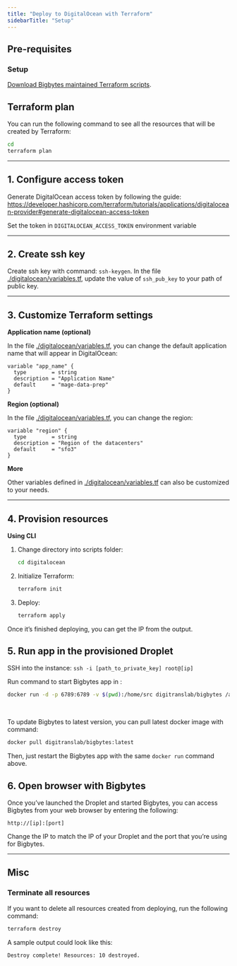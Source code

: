 ```yaml
---
title: "Deploy to DigitalOcean with Terraform"
sidebarTitle: "Setup"
---
```


## Pre-requisites

### Setup

[Download Bigbytes maintained Terraform scripts](/production/deploying-to-cloud/using-terraform).

## Terraform plan

You can run the following command to see all the resources that will be created
by Terraform:

```bash
cd 
terraform plan
```

---

## 1. Configure access token

Generate DigitalOcean access token by following the guide: https://developer.hashicorp.com/terraform/tutorials/applications/digitalocean-provider#generate-digitalocean-access-token

Set the token in `DIGITALOCEAN_ACCESS_TOKEN` environment variable 

---

## 2. Create ssh key

Create ssh key with command: `ssh-keygen`. In the file
[./digitalocean/variables.tf](https://github.com/digitranslab/bigbytes-terraform-templates/blob/master/digitalocean/variables.tf), update the value of `ssh_pub_key` to your path of public key.

---

## 3. Customize Terraform settings

**Application name (optional)**

In the file
[./digitalocean/variables.tf](https://github.com/digitranslab/bigbytes-terraform-templates/blob/master/digitalocean/variables.tf),
you can change the default application name that will appear in DigitalOcean:

```
variable "app_name" {
  type        = string
  description = "Application Name"
  default     = "mage-data-prep"
}
```

**Region (optional)**

In the file
[./digitalocean/variables.tf](https://github.com/digitranslab/bigbytes-terraform-templates/blob/master/digitalocean/variables.tf),
you can change the region:

```
variable "region" {
  type        = string
  description = "Region of the datacenters"
  default     = "sfo3"
}
```

**More**

Other variables defined in
[./digitalocean/variables.tf](https://github.com/digitranslab/bigbytes-terraform-templates/blob/master/digitalocean/variables.tf)
can also be customized to your needs.

---

## 4. Provision resources

**Using CLI**

1. Change directory into scripts folder:
   ```bash
   cd digitalocean
   ```
2. Initialize Terraform:
   ```bash
   terraform init
   ```
3. Deploy:
   ```bash
   terraform apply
   ```

Once it’s finished deploying, you can get the IP from the output.

## 5. Run app in the provisioned Droplet

SSH into the instance: `ssh -i [path_to_private_key] root@[ip]`

Run command to start Bigbytes app in :
```bash
docker run -d -p 6789:6789 -v $(pwd):/home/src digitranslab/bigbytes /app/run_app.sh mage start default_repo
```

<br />

To update Bigbytes to latest version, you can pull latest docker image with command:
```bash
docker pull digitranslab/bigbytes:latest
```
Then, just restart the Bigbytes app with the same `docker run` command above.

## 6. Open browser with Bigbytes

Once you’ve launched the Droplet and started Bigbytes, you can access Bigbytes from your web browser by entering the following:

`http://[ip]:[port]`

Change the IP to match the IP of your Droplet and the port that you’re using for Bigbytes.

---

## Misc

### Terminate all resources

If you want to delete all resources created from deploying, run the following
command:

```bash
terraform destroy
```

A sample output could look like this:

```
Destroy complete! Resources: 10 destroyed.
```
